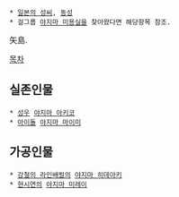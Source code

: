  * [[일본의 성씨]], [[동성]]
 * 걸그룹 [[야지마 미용실]]을 찾아왔다면 해당항목 참조.

矢島.

[[목차]]

== 실존인물 ==
 * [[성우]] [[야지마 아키코]]
 * [[아이돌]] [[야지마 마이미]]

== 가공인물 ==
 * [[강철의 라인배럴]]의 [[야지마 히데아키]]
 * [[현시연]]의 [[야지마 미레이]]
